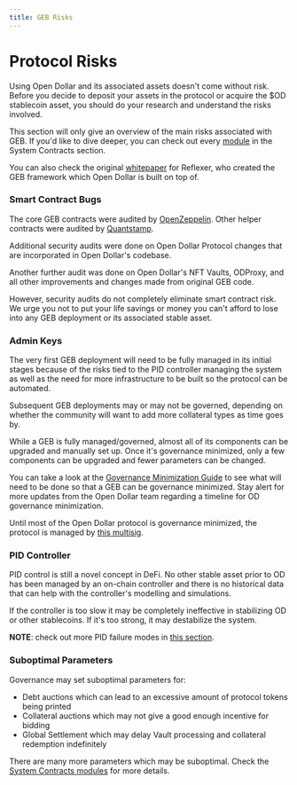 ```yaml
---
title: GEB Risks
---
```


# Protocol Risks

Using Open Dollar and its associated assets doesn't come without risk. Before you decide to deposit your assets in the protocol or acquire the $OD stablecoin asset, you should do your research and understand the risks involved.

This section will only give an overview of the main risks associated with GEB. If you'd like to dive deeper, you can check out every [module](/system-contracts/core) in the System Contracts section.

You can also check the original [whitepaper](https://github.com/reflexer-labs/whitepapers) for Reflexer, who created the GEB framework which Open Dollar is built on top of.

### Smart Contract Bugs

The core GEB contracts were audited by [OpenZeppelin](https://github.com/reflexer-labs/geb-audits/tree/master/open-zeppelin/core-contracts). Other helper contracts were audited by [Quantstamp](https://github.com/reflexer-labs/geb-audits/tree/master/quantstamp/helper-contracts).

Additional security audits were done on Open Dollar Protocol changes that are incorporated in Open Dollar's codebase.

Another further audit was done on Open Dollar's NFT Vaults, ODProxy, and all other improvements and changes made from original GEB code.

However, security audits do not completely eliminate smart contract risk. We urge you not to put your life savings or money you can't afford to lose into any GEB deployment or its associated stable asset.

### Admin Keys

The very first GEB deployment will need to be fully managed in its initial stages because of the risks tied to the PID controller managing the system as well as the need for more infrastructure to be built so the protocol can be automated.

Subsequent GEB deployments may or may not be governed, depending on whether the community will want to add more collateral types as time goes by.

While a GEB is fully managed/governed, almost all of its components can be upgraded and manually set up. Once it's governance minimized, only a few components can be upgraded and fewer parameters can be changed.

You can take a look at the [Governance Minimization Guide](https://docs.opendollar.com/ungovernance/governance-minimization-guide) to see what will need to be done so that a GEB can be governance minimized. Stay alert for more updates from the Open Dollar team regarding a timeline for OD governance minimization.

Until most of the Open Dollar protocol is governance minimized, the protocol is managed by [this multisig](https://etherscan.io/address/0x427A277eA53e25143B3b509C684aA4D0EB8bA01b).

### PID Controller

PID control is still a novel concept in DeFi. No other stable asset prior to OD has been managed by an on-chain controller and there is no historical data that can help with the controller's modelling and simulations.

If the controller is too slow it may be completely ineffective in stabilizing OD or other stablecoins. If it's too strong, it may destabilize the system.

**NOTE**: check out more PID failure modes in [this section](/risk/pid-failure-modes-and-responses).

### Suboptimal Parameters

Governance may set suboptimal parameters for:

* Debt auctions which can lead to an excessive amount of protocol tokens being printed
* Collateral auctions which may not give a good enough incentive for bidding
* Global Settlement which may delay Vault processing and collateral redemption indefinitely

There are many more parameters which may be suboptimal. Check the [System Contracts modules](/system-contracts/core) for more details.
